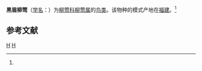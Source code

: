 {{Speciesbox 
| genus = Phylloscopus
| species = ricketti
| image = PhylloscopusRickettiKeulemans.jpg
| status = LC
| status_system = IUCN3.1
| authority = (Slater, 1897)<ref name='id3721'>{{cite web| url =http://www.bioinfo.cn/db05/BjdwSpecies.php?action=view&id=3721| title =黑眉柳莺| work =《中国动物物种编目数据库》| publisher =中国科学院微生物研究所| author =中国科学院动物研究所| accessdate =2009-04-04| deadurl =yes| archiveurl =https://web.archive.org/web/20160305033014/http://www.bioinfo.cn/db05/BjdwSpecies.php?action=view&id=3721| archivedate =2016-03-05}}</ref>
}}

'''黑眉柳莺'''（[[学名|学名]]：{{lang|la|''Phylloscopus ricketti''}}）为[[柳莺科|柳莺科]][[柳莺属|柳莺属]]的[[鸟类|鸟类]]。该物种的模式产地在[[福建|福建]]。<ref name='id3721'/>

== 参考文献 ==
{{reflist}}

{{Taxonbar}}

[[Category:1897年描述的分类群|H]]
[[Category:柳莺属|H]]